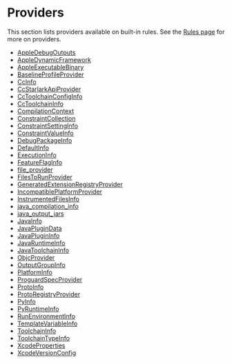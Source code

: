 <html devsite>
<head>
  <meta name="project_path" value="/_project.yaml">
  <meta name="book_path" value="/versions/6.3.0/_book.yaml">
</head>
<body>
<h1 class="page-title">Providers</h1>

This section lists providers available on built-in rules. See the <a href='/versions/6.3.0/rules/rules.html#providers'>Rules page</a> for more on providers.

<ul>

<li><a href="/versions/6.3.0/rules/lib/AppleDebugOutputs">AppleDebugOutputs</a></li>

<li><a href="/versions/6.3.0/rules/lib/AppleDynamicFramework">AppleDynamicFramework</a></li>

<li><a href="/versions/6.3.0/rules/lib/AppleExecutableBinary">AppleExecutableBinary</a></li>

<li><a href="/versions/6.3.0/rules/lib/BaselineProfileProvider">BaselineProfileProvider</a></li>

<li><a href="/versions/6.3.0/rules/lib/CcInfo">CcInfo</a></li>

<li><a href="/versions/6.3.0/rules/lib/CcStarlarkApiProvider">CcStarlarkApiProvider</a></li>

<li><a href="/versions/6.3.0/rules/lib/CcToolchainConfigInfo">CcToolchainConfigInfo</a></li>

<li><a href="/versions/6.3.0/rules/lib/CcToolchainInfo">CcToolchainInfo</a></li>

<li><a href="/versions/6.3.0/rules/lib/CompilationContext">CompilationContext</a></li>

<li><a href="/versions/6.3.0/rules/lib/ConstraintCollection">ConstraintCollection</a></li>

<li><a href="/versions/6.3.0/rules/lib/ConstraintSettingInfo">ConstraintSettingInfo</a></li>

<li><a href="/versions/6.3.0/rules/lib/ConstraintValueInfo">ConstraintValueInfo</a></li>

<li><a href="/versions/6.3.0/rules/lib/DebugPackageInfo">DebugPackageInfo</a></li>

<li><a href="/versions/6.3.0/rules/lib/DefaultInfo">DefaultInfo</a></li>

<li><a href="/versions/6.3.0/rules/lib/ExecutionInfo">ExecutionInfo</a></li>

<li><a href="/versions/6.3.0/rules/lib/FeatureFlagInfo">FeatureFlagInfo</a></li>

<li><a href="/versions/6.3.0/rules/lib/file_provider">file_provider</a></li>

<li><a href="/versions/6.3.0/rules/lib/FilesToRunProvider">FilesToRunProvider</a></li>

<li><a href="/versions/6.3.0/rules/lib/GeneratedExtensionRegistryProvider">GeneratedExtensionRegistryProvider</a></li>

<li><a href="/versions/6.3.0/rules/lib/IncompatiblePlatformProvider">IncompatiblePlatformProvider</a></li>

<li><a href="/versions/6.3.0/rules/lib/InstrumentedFilesInfo">InstrumentedFilesInfo</a></li>

<li><a href="/versions/6.3.0/rules/lib/java_compilation_info">java_compilation_info</a></li>

<li><a href="/versions/6.3.0/rules/lib/java_output_jars">java_output_jars</a></li>

<li><a href="/versions/6.3.0/rules/lib/JavaInfo">JavaInfo</a></li>

<li><a href="/versions/6.3.0/rules/lib/JavaPluginData">JavaPluginData</a></li>

<li><a href="/versions/6.3.0/rules/lib/JavaPluginInfo">JavaPluginInfo</a></li>

<li><a href="/versions/6.3.0/rules/lib/JavaRuntimeInfo">JavaRuntimeInfo</a></li>

<li><a href="/versions/6.3.0/rules/lib/JavaToolchainInfo">JavaToolchainInfo</a></li>

<li><a href="/versions/6.3.0/rules/lib/ObjcProvider">ObjcProvider</a></li>

<li><a href="/versions/6.3.0/rules/lib/OutputGroupInfo">OutputGroupInfo</a></li>

<li><a href="/versions/6.3.0/rules/lib/PlatformInfo">PlatformInfo</a></li>

<li><a href="/versions/6.3.0/rules/lib/ProguardSpecProvider">ProguardSpecProvider</a></li>

<li><a href="/versions/6.3.0/rules/lib/ProtoInfo">ProtoInfo</a></li>

<li><a href="/versions/6.3.0/rules/lib/ProtoRegistryProvider">ProtoRegistryProvider</a></li>

<li><a href="/versions/6.3.0/rules/lib/PyInfo">PyInfo</a></li>

<li><a href="/versions/6.3.0/rules/lib/PyRuntimeInfo">PyRuntimeInfo</a></li>

<li><a href="/versions/6.3.0/rules/lib/RunEnvironmentInfo">RunEnvironmentInfo</a></li>

<li><a href="/versions/6.3.0/rules/lib/TemplateVariableInfo">TemplateVariableInfo</a></li>

<li><a href="/versions/6.3.0/rules/lib/ToolchainInfo">ToolchainInfo</a></li>

<li><a href="/versions/6.3.0/rules/lib/ToolchainTypeInfo">ToolchainTypeInfo</a></li>

<li><a href="/versions/6.3.0/rules/lib/XcodeProperties">XcodeProperties</a></li>

<li><a href="/versions/6.3.0/rules/lib/XcodeVersionConfig">XcodeVersionConfig</a></li>
</ul>
</body>
</html>
